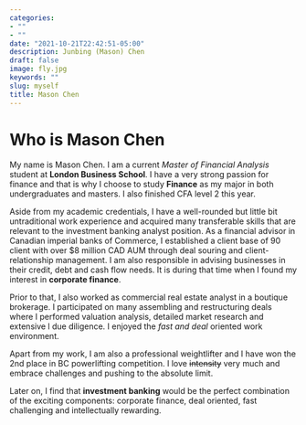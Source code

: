 ```yaml
---
categories:
- ""
- ""
date: "2021-10-21T22:42:51-05:00"
description: Junbing (Mason) Chen
draft: false
image: fly.jpg
keywords: ""
slug: myself
title: Mason Chen
---
```



# Who is Mason Chen
My name is Mason Chen. I am a current *Master of Financial Analysis* student at **London Business School**. I have a very strong passion for finance and that is why I choose to study **Finance** as my major in both undergraduates and masters. I also finished CFA level 2 this year. 

Aside from my academic credentials, I have a well-rounded but little bit untraditional work experience and acquired many transferable skills that are relevant to the investment banking analyst position. As a financial advisor in Canadian imperial banks of Commerce, I established a client base of 90 client with over $8 million CAD AUM through deal souring and client-relationship management. I am also responsible in advising businesses in their credit, debt and cash flow needs. It is during that time when I found my interest in **corporate finance**. 

Prior to that, I also worked as commercial real estate analyst in a boutique brokerage. I participated on many assembling and restructuring deals where I performed valuation analysis, detailed market research and extensive l due diligence. I enjoyed the *fast and deal* oriented work environment.

Apart from my work, I am also a professional weightlifter and I have won the 2nd place in BC powerlifting competition. I love ~~intensity~~ very much and embrace challenges and pushing to the absolute limit.

Later on, I find that **investment banking** would be the perfect combination of the exciting components:  corporate finance, deal oriented, fast challenging and intellectually rewarding.


